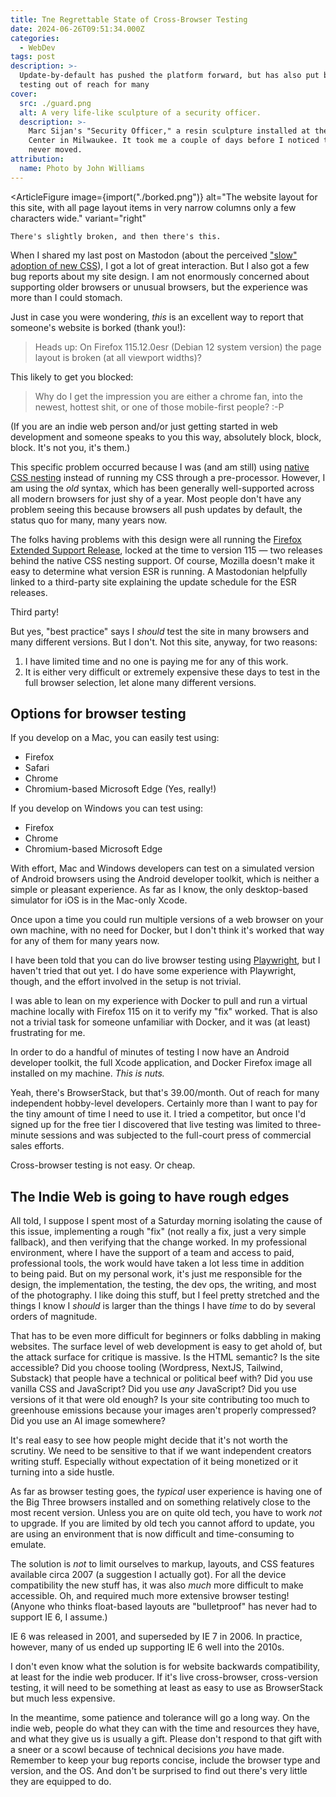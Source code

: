```yaml
---
title: Tne Regrettable State of Cross-Browser Testing
date: 2024-06-26T09:51:34.000Z
categories:
  - WebDev
tags: post
description: >-
  Update-by-default has pushed the platform forward, but has also put browser
  testing out of reach for many
cover:
  src: ./guard.png
  alt: A very life-like sculpture of a security officer.
  description: >-
    Marc Sijan's "Security Officer," a resin sculpture installed at the Baird
    Center in Milwaukee. It took me a couple of days before I noticed this guy
    never moved.
attribution:
  name: Photo by John Williams
---
```


<ArticleFigure
	image={import("./borked.png")}
	alt="The website layout for this site, with all page layout items in very narrow columns only a few characters wide."
	variant="right"
>
	There's slightly broken, and then there's this.
</ArticleFigure>

When I shared my last post on Mastodon (about the perceived ["slow" adoption of new CSS](https://www.thudfactor.com/posts/2024/06/new-hotness/)), I got a lot of great interaction. But I also got a few bug reports about my site design. I am not enormously concerned about supporting older browsers or unusual browsers, but the experience was more than I could stomach.

Just in case you were wondering, _this_ is an excellent way to report that someone's website is borked (thank you!):

> Heads up: On Firefox 115.12.0esr (Debian 12 system version) the page layout is broken (at all viewport widths)?

This likely to get you blocked:

> Why do I get the impression you are either a chrome fan, into the newest, hottest shit, or one of those mobile-first people? :-P

(If you are an indie web person and/or just getting started in web development and someone speaks to you this way, absolutely block, block, block. It's not you, it's them.)

This specific problem occurred because I was (and am still) using [native CSS nesting](https://developer.mozilla.org/en-US/docs/Web/CSS/CSS_nesting) instead of running my CSS through a pre-processor. However, I am using the _old_ syntax, which has been generally well-supported across all modern browsers for just shy of a year. Most people don't have any problem seeing this because browsers all push updates by default, the status quo for many, many years now.

The folks having problems with this design were all running the [Firefox Extended Support Release](https://www.mozilla.org/en-US/firefox/enterprise/), locked at the time to version 115 — two releases behind the native CSS nesting support. Of course, Mozilla doesn't make it easy to determine what version ESR is running. A Mastodonian helpfully linked to a third-party site explaining the update schedule for the ESR releases.

Third party!

But yes, "best practice" says I _should_ test the site in many browsers and many different versions. But I don't. Not this site, anyway, for two reasons:

1. I have limited time and no one is paying me for any of this work.
2. It is either very difficult or extremely expensive these days to test in the full browser selection, let alone many different versions.

## Options for browser testing

If you develop on a Mac, you can easily test using:

- Firefox
- Safari
- Chrome
- Chromium-based Microsoft Edge (Yes, really!)

If you develop on Windows you can test using:

- Firefox
- Chrome
- Chromium-based Microsoft Edge

With effort, Mac and Windows developers can test on a simulated version of Android browsers using the Android developer toolkit, which is neither a simple or pleasant experience. As far as I know, the only desktop-based simulator for iOS is in the Mac-only Xcode.

Once upon a time you could run multiple versions of a web browser on your own machine, with no need for Docker, but I don't think it's worked that way for any of them for many years now.

I have been told that you can do live browser testing using [Playwright](https://playwright.dev/), but I haven't tried that out yet. I do have some experience with Playwright, though, and the effort involved in the setup is not trivial.

I was able to lean on my experience with Docker to pull and run a virtual machine locally with Firefox 115 on it to verify my "fix" worked. That is also not a trivial task for someone unfamiliar with Docker, and it was (at least) frustrating for me.

In order to do a handful of minutes of testing I now have an Android developer toolkit, the full Xcode application, and Docker Firefox image all installed on my machine. _This is nuts._

Yeah, there's BrowserStack, but that's 39.00/month. Out of reach for many independent hobby-level developers. Certainly more than I want to pay for the tiny amount of time I need to use it. I tried a competitor, but once I'd signed up for the free tier I discovered that live testing was limited to three-minute sessions and was subjected to the full-court press of commercial sales efforts.

Cross-browser testing is not easy. Or cheap.

## The Indie Web is going to have rough edges

All told, I suppose I spent most of a Saturday morning isolating the cause of this issue, implementing a rough "fix" (not really a fix, just a very simple fallback), and then verifying that the change worked. In my professional environment, where I have the support of a team and access to paid, professional tools, the work would have taken a lot less time in addition to being paid. But on my personal work, it's just me responsible for the design, the implementation, the testing, the dev ops, the writing, and most of the photography. I like doing this stuff, but I feel pretty stretched and the things I know I _should_ is larger than the things I have _time_ to do by several orders of magnitude.

That has to be even more difficult for beginners or folks dabbling in making websites. The surface level of web development is easy to get ahold of, but the attack surface for critique is massive. Is the HTML semantic? Is the site accessible? Did you choose tooling (Wordpress, NextJS, Tailwind, Substack) that people have a technical or political beef with? Did you use vanilla CSS and JavaScript? Did you use _any_ JavaScript? Did you use versions of it that were old enough? Is your site contributing too much to greenhouse emissions because your images aren't properly compressed? Did you use an AI image somewhere?

It's real easy to see how people might decide that it's not worth the scrutiny. We need to be sensitive to that if we want independent creators writing stuff. Especially without expectation of it being monetized or it turning into a side hustle.

As far as browser testing goes, the _typical_ user experience is having one of the Big Three browsers installed and on something relatively close to the most recent version. Unless you are on quite old tech, you have to work _not_ to upgrade. If you are limited by old tech you cannot afford to update, you are using an environment that is now difficult and time-consuming to emulate.

The solution is _not_ to limit ourselves to markup, layouts, and CSS features available circa 2007 (a suggestion I actually got). For all the device compatibility the new stuff has, it was also _much_ more difficult to make accessible. Oh, and required much more extensive browser testing! (Anyone who thinks float-based layouts are "bulletproof" has never had to support IE 6, I assume.)

<AlertCallout>
	IE 6 was released in 2001, and superseded by IE 7 in 2006. In practice, however, many of us ended
	up supporting IE 6 well into the 2010s.
</AlertCallout>

I don't even know what the solution is for website backwards compatibility, at least for the indie web producer. If it's live cross-browser, cross-version testing, it will need to be something at least as easy to use as BrowserStack but much less expensive.

In the meantime, some patience and tolerance will go a long way. On the indie web, people do what they can with the time and resources they have, and what they give us is usually a gift. Please don't respond to that gift with a sneer or a scowl because of technical decisions _you_ have made. Remember to keep your bug reports concise, include the browser type and version, and the OS. And don't be surprised to find out there's very little they are equipped to do.

